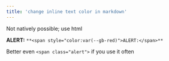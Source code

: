 ```yaml
---
title: 'change inline text color in markdown'
---
```


Not natively possible; use html

**<span style="color:var(--gb-red)">ALERT:</span>** `**<span style="color:var(--gb-red)">ALERT:</span>**`

Better even `<span class="alert">` if you use it often